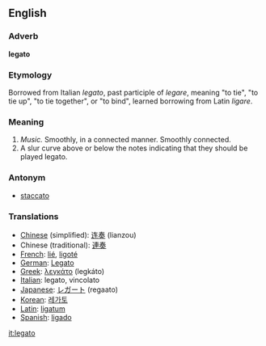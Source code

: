 ==English==

===Adverb===
'''legato'''

===Etymology===

Borrowed from Italian ''legato'', past participle of ''legare'', meaning "to tie", "to tie up", "to tie together", or "to bind", learned borrowing from Latin ''ligare''.

===Meaning===
#''Music.'' Smoothly, in a connected manner.  Smoothly connected.
#A slur curve above or below the notes indicating that they should be played legato.

===Antonym===
*[[staccato]]

===Translations===

*[[Chinese]] (simplified): [[连奏]] (lianzou)
*Chinese (traditional): [[連奏]]
*[[French]]: [[lié]], [[ligoté]]
*[[German]]: [[Legato]]
*[[Greek]]: [[λεγκάτο]] (legkáto)
*[[Italian]]: legato, vincolato
*[[Japanese]]: [[レガート]] (regaato)
*[[Korean]]: [[레가토]]
*[[Latin]]: [[ligatum]]
*[[Spanish]]: [[ligado]]

[[it:legato]]
